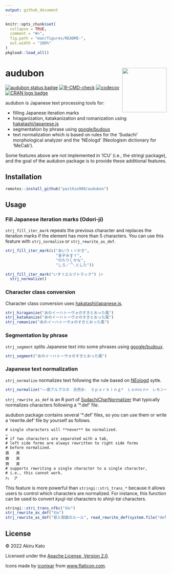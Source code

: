 ```yaml
---
output: github_document
---
```


<!-- README.md is generated from README.Rmd. Please edit that file -->

```r
knitr::opts_chunk$set(
  collapse = TRUE,
  comment = "#>",
  fig.path = "man/figures/README-",
  out.width = "100%"
)
pkgload::load_all()
```

# audubon <a href='https://paithiov909.github.io/audubon/'><img src='man/figures/logo.png' align="right" height="139" /></a>

<!-- badges: start -->
[![audubon status badge](https://paithiov909.r-universe.dev/badges/audubon)](https://paithiov909.r-universe.dev)
[![R-CMD-check](https://github.com/paithiov909/audubon/workflows/R-CMD-check/badge.svg)](https://github.com/paithiov909/audubon/actions)
[![codecov](https://codecov.io/gh/paithiov909/audubon/branch/master/graph/badge.svg?token=LWH2AFDEMY)](https://app.codecov.io/gh/paithiov909/audubon)
[![CRAN logs badge](https://cranlogs.r-pkg.org/badges/audubon)](https://cran.r-project.org/package=audubon)
<!-- badges: end -->

audubon is Japanese text processing tools for:

- filling Japanese iteration marks
- hiraganization, katakanization and romanization using [hakatashi/japanese.js](https://github.com/hakatashi/japanese.js)
- segmentation by phrase using [google/budoux](https://github.com/google/budoux)
- text normalization which is based on rules for the 'Sudachi' morphological analyzer and the 'NEologd' (Neologism dictionary for 'MeCab').

Some features above are not implemented in 'ICU' (i.e., the stringi package), and the goal of the audubon package is to provide these additional features.

## Installation

```r
remotes::install_github("paithio909/audubon")
```

## Usage

### Fill Japanese iteration marks (Odori-ji)

`strj_fill_iter_mark` repeats the previous character and replaces the iteration marks if the element has more than 5 characters.
You can use this feature with `strj_normalize` or `strj_rewrite_as_def`.

```r
strj_fill_iter_mark(c("あいうゝ〃かき",
                      "金子みすゞ",
                      "のたり〳〵かな",
                      "しろ／″＼とした"))

strj_fill_iter_mark("いすゞエルフトラック") |> 
  strj_normalize()
```

### Character class conversion

Character class conversion uses [hakatashi/japanese.js](https://github.com/hakatashi/japanese.js).

```r
strj_hiraganize("あのイーハトーヴォのすきとおった風")
strj_katakanize("あのイーハトーヴォのすきとおった風")
strj_romanize("あのイーハトーヴォのすきとおった風")
```

### Segmentation by phrase

`strj_segment` splits Japanese text into some phrases using [google/budoux](https://github.com/google/budoux).

```r
strj_segment("あのイーハトーヴォのすきとおった風")
```

### Japanese text normalization

`strj_normalize` normalizes text following the rule based on [NEologd](https://github.com/neologd/mecab-ipadic-neologd/wiki/Regexp.ja) sytle.

```r
strj_normalize("――南アルプスの　天然水-　Ｓｐａｒｋｉｎｇ*　Ｌｅｍｏｎ+　レモン一絞り")
```

`strj_rewrite_as_def` is an R port of [SudachiCharNormalizer](https://gist.github.com/sorami/bde9d441a147e0fc2e6e5fdd83f4f770) that typically normalizes characters following a '*.def' file.

audubon package contains several '*.def' files, so you can use them or write a 'rewrite.def' file by yourself as follows.

```
# single characters will **never** be normalized.
…
# if two characters are separated with a tab,
# left side forms are always rewritten to right side forms
# before normalized.
斎	斉
齋	斉
齊	斉
# supports rewriting a single character to a single character,
# i.e., this cannot work.
ｱｯ	ア
```

This feature is more powerful than `stringi::stri_trans_*` because it allows users to control which characters are normalized. For instance, this function can be used to convert _kyuji-tai_ characters to _shinji-tai_ characters.

```r
stringi::stri_trans_nfkc("Ⅹⅳ")
strj_rewrite_as_def("Ⅹⅳ")
strj_rewrite_as_def("惡と假面のルール", read_rewrite_def(system.file("def/kyuji.def", package = "audubon")))
```

## License

&copy; 2022 Akiru Kato

Licensed under the [Apache License, Version 2.0](https://www.apache.org/licenses/LICENSE-2.0.html).

Icons made by [iconixar](https://www.flaticon.com/authors/iconixar) from [www.flaticon.com](https://www.flaticon.com/).
